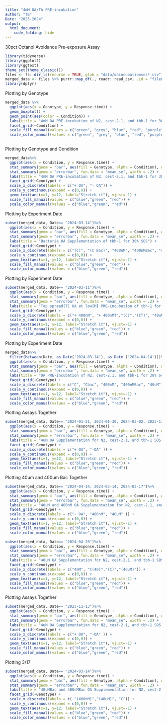 ```yaml
---
title: "4mM OA/TA PRE-incubation"
author: "TB"
Date: "2023-2024"
output: 
  html_document:
    code_folding: hide
---
```


30pct Octanol Avoidance Pre-exposure Assay

```r
library(tidyverse)
library(ggplot2)
library(ggtext)
theme_set(theme_classic())
files <- fs::dir_ls(recurse = TRUE, glob = "data/oaincubationsos*.csv")
merged_data <- files %>% purrr::map_df(., readr::read_csv, .id = "filename")
library(dplyr)

```

Plotting by Genotype
```R
merged_data %>%
  ggplot(aes(x = Genotype, y = Response.time)) +
  geom_boxplot() +
  geom_point(aes(color = Condition)) +
  labs(title = "4mM OA PRE-incubation of N2, cest-2.1, and tbh-1 for 30% octanol avoidance") +
  facet_grid(~Condition) +
  scale_fill_manual(values = c("green", "grey", "blue", "red", "purple", "black", "orange", "yellow", "brown", "pink", "steelblue","gold", "forestgreen","white" )) +
  scale_color_manual(values = c("green", "grey", "blue", "red", "purple", "black", "orange", "yellow", "brown", "pink", "steelblue","gold", "forestgreen", "white"))
  
```

Plotting by Genotype and Condition
```R
merged_data%>%
  ggplot(aes(x = Condition, y = Response.time)) +
  stat_summary(geom = "bar", aes(fill = Genotype, alpha = Condition), width = 0.75) +
  stat_summary(geom = "errorbar", fun.data = "mean_se", width = .2) +
  labs(title = "4mM OA PRE-incubation of N2, cest-2.1, and tbh-1 for 30% octanol avoidance") +
  facet_grid(~Genotype) +
  scale_x_discrete(labels = c("+ OA", "- OA")) +
  scale_y_continuous(expand = c(0,0)) +
  geom_text(aes(x=1, y=12, label="Stretch it"), vjust=-1) +
  scale_fill_manual(values = c("blue","green", "red")) +
  scale_color_manual(values = c("blue","green", "red"))
```


Plotting by Experiment Date
```R
subset(merged_data, Date== "2024-03-14")%>%
  ggplot(aes(x = Condition, y = Response.time)) +
  stat_summary(geom = "bar", aes(fill = Genotype, alpha = Condition), width = 0.75) +
  stat_summary(geom = "errorbar", fun.data = "mean_se", width = .2) +
  labs(title = "Bacteria OA Supplementation of tbh-1 for 30% SOS") +
  facet_grid(~Genotype) +
  scale_x_discrete(labels = c("(C)", "(C Bac)", "400nM", "400nMBac", "40uM", "40uMBac")) +
  scale_y_continuous(expand = c(0,0)) +
  geom_text(aes(x=1, y=12, label="Stretch it"), vjust=-1) +
  scale_fill_manual(values = c("blue","green", "red")) +
  scale_color_manual(values = c("blue","green", "red"))
```
Plotting by Experiment Date
```R
subset(merged_data, Date== "2024-03-11")%>%
  ggplot(aes(x = Condition, y = Response.time)) +
  stat_summary(geom = "bar", aes(fill = Genotype, alpha = Condition), width = 0.75) +
  stat_summary(geom = "errorbar", fun.data = "mean_se", width = .2) +
  labs(title = "Top spread(T) OA at low[M] PRE-incubation of tbh-1 for 30% SOS") +
  facet_grid(~Genotype) +
  scale_x_discrete(labels = c("+ 400nM", "+ 400nMT","(C)","(CT)", "40uM", "40uMT")) +
  scale_y_continuous(expand = c(0,0)) +
  geom_text(aes(x=1, y=12, label="Stretch it"), vjust=-1) +
  scale_fill_manual(values = c("blue","green", "red")) +
  scale_color_manual(values = c("blue","green", "red"))
```
Plotting by Experiment Date
```R
merged_data%>%
  filter(between(Date, as.Date('2024-03-14'), as.Date ('2024-04-14')))%>%
  ggplot(aes(x = Condition, y = Response.time)) +
  stat_summary(geom = "bar", aes(fill = Genotype, alpha = Condition), width = 0.75) +
  stat_summary(geom = "errorbar", fun.data = "mean_se", width = .2) +
  labs(title = "OA PRE-incubation of N2, cest-2.1, and tbh-1 for 30% octanol avoidance Aggregate Bac data") +
  facet_grid(~Genotype) +
  scale_x_discrete(labels = c("C", "Cbac", "400nM", "400nMBac", "40uM", "40uM Bac")) +
  scale_y_continuous(expand = c(0,0)) +
  geom_text(aes(x=1, y=12, label="Stretch it"), vjust=-1) +
  scale_fill_manual(values = c("blue","green", "red")) +
  scale_color_manual(values = c("blue","green", "red"))
```

Plotting Assays Together
```R
subset(merged_data, Date== "2024-01-21, 2024-01-30, 2024-03-02, 2023-11-13")%>%
  ggplot(aes(x = Condition, y = Response.time)) +
  stat_summary(geom = "bar", aes(fill = Genotype, alpha = Condition), width = 0.75) +
  stat_summary(geom = "errorbar", fun.data = "mean_se", width = .2) +
  labs(title = "4uM OA Supplementation for N2, cest-2.1, and tbh-1 SOS Assay") +
  facet_grid(~Genotype) +
  scale_x_discrete(labels = c("+ OA", "-OA" )) +
  scale_y_continuous(expand = c(0,0)) +
  geom_text(aes(x=1, y=12, label="Stretch it"), vjust=-1) +
  scale_fill_manual(values = c("blue","green", "red")) +
  scale_color_manual(values = c("blue","green", "red"))
```
Plotting 40um and 400um Bac Together
```R
subset(merged_data, Date== "2024-04-14, 2024-03-14, 2024-03-17")%>%
  ggplot(aes(x = Condition, y = Response.time)) +
  stat_summary(geom = "bar", aes(fill = Genotype, alpha = Condition), width = 0.75) +
  stat_summary(geom = "errorbar", fun.data = "mean_se", width = .2) +
  labs(title = "40uM and 400nM OA Supplementation for N2, cest-2.1, and tbh-1 SOS Assay") +
  facet_grid(~Genotype) +
  scale_x_discrete(labels = c("- OA", "400nM", "40uM" )) +
  scale_y_continuous(expand = c(0,0)) +
  geom_text(aes(x=1, y=12, label="Stretch it"), vjust=-1) +
  scale_fill_manual(values = c("blue","green", "red")) +
  scale_color_manual(values = c("blue","green", "red"))
```


```R
subset(merged_data, Date== "2024-04-20")%>%
  ggplot(aes(x = Condition, y = Response.time)) +
  stat_summary(geom = "bar", aes(fill = Genotype, alpha = Condition), width = 0.75) +
  stat_summary(geom = "errorbar", fun.data = "mean_se", width = .2) +
  labs(title = "40uM OA Supplementation for N2, cest-2.1, and tbh-1 SOS Assay") +
  facet_grid(~Genotype) +
  scale_x_discrete(labels = c("4mM", "C(40)","(C)","(40uM)")) +
  scale_y_continuous(expand = c(0,0)) +
  geom_text(aes(x=1, y=12, label="Stretch it"), vjust=-1) +
  scale_fill_manual(values = c("blue","green", "red")) +
  scale_color_manual(values = c("blue","green", "red"))
```

Plotting Assays Together
```R
subset(merged_data, Date== "2023-11-13")%>%
  ggplot(aes(x = Condition, y = Response.time)) +
  stat_summary(geom = "bar", aes(fill = Genotype, alpha = Condition), width = 0.75) +
  stat_summary(geom = "errorbar", fun.data = "mean_se", width = .2) +
  labs(title = "4uM OA Supplementation for N2, cest-2.1, and tbh-1 SOS Assay") +
  facet_grid(~Genotype) +
  scale_x_discrete(labels = c("+ OA", "-OA" )) +
  scale_y_continuous(expand = c(0,0)) +
  geom_text(aes(x=1, y=12, label="Stretch it"), vjust=-1) +
  scale_fill_manual(values = c("blue","green", "red")) +
  scale_color_manual(values = c("blue","green", "red"))
```

Plotting 3/17
```R
subset(merged_data, Date== "2024-03-14")%>%
  ggplot(aes(x = Condition, y = Response.time)) +
  stat_summary(geom = "bar", aes(fill = Genotype, alpha = Condition), width = 0.75) +
  stat_summary(geom = "errorbar", fun.data = "mean_se", width = .2) +
  labs(title = "40uMBac and 400nMBac OA Supplementation for N2, cest-2.1, and tbh-1 SOS Assay") +
  facet_grid(~Genotype) +
  scale_x_discrete(labels = c( "(400nM)","(40uM)", "C")) +
  scale_y_continuous(expand = c(0,0)) +
  geom_text(aes(x=1, y=12, label="Stretch it"), vjust=-1) +
  scale_fill_manual(values = c("blue","green", "red")) +
  scale_color_manual(values = c("blue","green", "red"))
```